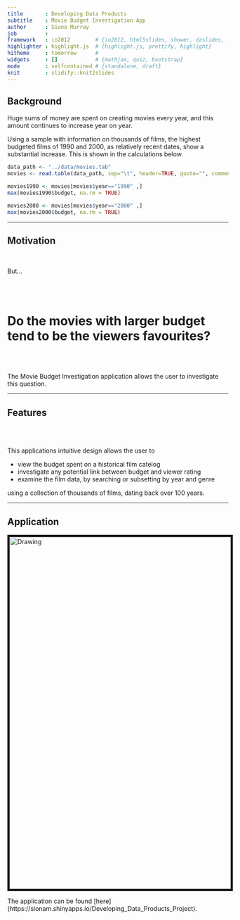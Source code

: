 ```yaml
---
title       : Developing Data Products 
subtitle    : Movie Budget Investigation App
author      : Siona Murray
job         : 
framework   : io2012        # {io2012, html5slides, shower, dzslides, ...}
highlighter : highlight.js  # {highlight.js, prettify, highlight}
hitheme     : tomorrow      # 
widgets     : []            # {mathjax, quiz, bootstrap}
mode        : selfcontained # {standalone, draft}
knit        : slidify::knit2slides
---
```


## Background

Huge sums of money are spent on creating movies every year, and this amount continues to increase year on year.

Using a sample with information on thousands of films, the highest budgeted films of 1990 and 2000, as relatively recent dates, show a substantial increase. This is shown in the calculations below. 

```r
data_path <- "../data/movies.tab"
movies <- read.table(data_path, sep="\t", header=TRUE, quote="", comment="")
```

```r
movies1990 <- movies[movies$year=="1990" ,]
max(movies1990$budget, na.rm = TRUE)

movies2000 <- movies[movies$year=="2000" ,]
max(movies2000$budget, na.rm = TRUE)
```

--- 

## Motivation

<br>

But...

<br><br>

# Do the movies with larger budget tend to be the viewers favourites?

<br><br>

The Movie Budget Investigation application allows the user to investigate this question. 

--- 

## Features

<br><br>

This applications intuitive design allows the user to 

 - view the budget spent on a historical film catelog
 - investigate any potential link between budget and viewer rating
 - examine the film data, by searching or subsetting by year and genre

using a collection of thousands of films, dating back over 100 years.

---

## Application


<img src="app.png" alt="Drawing" style="width: 800px; border-style: solid; border-width: 5px; display: block; margin: 0 auto;" />

The application can be found [here] (https://sionam.shinyapps.io/Developing_Data_Products_Project).
